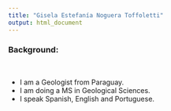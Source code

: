 ```yaml
---
title: "Gisela Estefanía Noguera Toffoletti"
output: html_document
---
```


### Background:  
<br>

- I am a Geologist from Paraguay.
- I am doing a MS in Geological Sciences.
- I speak Spanish, English and Portuguese.





